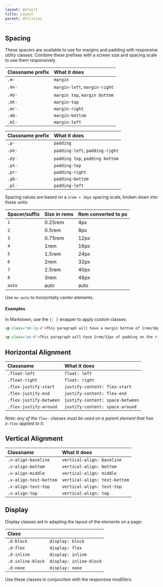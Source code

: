 ```yaml
---
layout: default
title: Layout
parent: Utilities
---
```


## Spacing

These spacers are available to use for margins and padding with responsive utility classes. Combine these prefixes with a screen size and spacing scale to use them responsively.

| Classname prefix | What it does                  |
|:-----------------|:------------------------------|
| `.m-`            | `margin`                      |
| `.mx-`           | `margin-left`, `margin-right` |
| `.my-`           | `margin top`, `margin bottom` |
| `.mt-`           | `margin-top`                  |
| `.mr-`           | `margin-right`                |
| `.mb-`           | `margin-bottom`               |
| `.ml-`           | `margin-left`                 |

| Classname prefix | What it does                    |
|:-----------------|:--------------------------------|
| `.p-`            | `padding`                       |
| `.px-`           | `padding-left`, `padding-right` |
| `.py-`           | `padding top`, `padding bottom` |
| `.pt-`           | `padding-top`                   |
| `.pr-`           | `padding-right`                 |
| `.pb-`           | `padding-bottom`                |
| `.pl-`           | `padding-left`                  |

Spacing values are based on a `1rem = 16px` spacing scale, broken down into these units:

| Spacer/suffix  | Size in rems  | Rem converted to px |
|:---------------|:--------------|:--------------------|
| `1`            | 0.25rem       | 4px                 |
| `2`            | 0.5rem        | 8px                 |
| `3`            | 0.75rem       | 12px                |
| `4`            | 1rem          | 16px                |
| `5`            | 1.5rem        | 24px                |
| `6`            | 2rem          | 32px                |
| `7`            | 2.5rem        | 40px                |
| `8`            | 3rem          | 48px                |
| `auto`         | auto          | auto                |

Use `mx-auto` to horizontally center elements.

#### Examples

In Markdown, use the `{: }` wrapper to apply custom classes:

```markdown
<p class="mb-lg-4">This paragraph will have a margin bottom of 1rem/16px at large screens.</p>

<p class="px-6">This paragraph will have 2rem/32px of padding on the right and left at all screen sizes.</p>
```

## Horizontal Alignment

| Classname               | What it does                     |
|:------------------------|:---------------------------------|
| `.float-left`           | `float: left`                    |
| `.float-right`          | `float: right`                   |
| `.flex-justify-start`   | `justify-content: flex-start`    |
| `.flex-justify-end`     | `justify-content: flex-end`      |
| `.flex-justify-between` | `justify-content: space-between` |
| `.flex-justify-around`  | `justify-content: space-around`  |

_Note: any of the `flex-` classes must be used on a parent element that has `d-flex` applied to it._

## Vertical Alignment

| Classname              | What it does                    |
|:-----------------------|:--------------------------------|
| `.v-align-baseline`    | `vertical-align: baseline`      |
| `.v-align-bottom`      | `vertical-align: bottom`        |
| `.v-align-middle`      | `vertical-align: middle`        |
| `.v-align-text-bottom` | `vertical-align: text-bottom`   |
| `.v-align-text-top`    | `vertical-align: text-top`      |
| `.v-align-top`         | `vertical-align: top`           |

## Display

Display classes aid in adapting the layout of the elements on a page:

| Class             |                         |
|:------------------|:------------------------|
| `.d-block`        | `display: block`        |
| `.d-flex`         | `display: flex`         |
| `.d-inline`       | `display: inline`       |
| `.d-inline-block` | `display: inline-block` |
| `.d-none`         | `display: none`         |

Use these classes in conjunction with the responsive modifiers.

